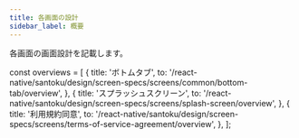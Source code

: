 ```yaml
---
title: 各画面の設計
sidebar_label: 概要
---
```


各画面の画面設計を記載します。

<!-- textlint-disable ja-technical-writing/sentence-length,ja-technical-writing/max-comma,ja-spacing/ja-no-space-around-parentheses,jtf-style/3.3.かっこ類と隣接する文字の間のスペースの有無,ja-technical-writing/ja-no-mixed-period,ja-technical-writing/no-unmatched-pair -->

const overviews = [
  {
    title: 'ボトムタブ',
    to: '/react-native/santoku/design/screen-specs/screens/common/bottom-tab/overview',
  },
  {
    title: 'スプラッシュスクリーン',
    to: '/react-native/santoku/design/screen-specs/screens/splash-screen/overview',
  },
  {
    title: '利用規約同意',
    to: '/react-native/santoku/design/screen-specs/screens/terms-of-service-agreement/overview',
  },
];

<PageList overviews={overviews} colSize={12} />

<!-- textlint-enable ja-technical-writing/sentence-length,ja-technical-writing/max-comma,ja-spacing/ja-no-space-around-parentheses,jtf-style/3.3.かっこ類と隣接する文字の間のスペースの有無,ja-technical-writing/ja-no-mixed-period,ja-technical-writing/no-unmatched-pair -->
